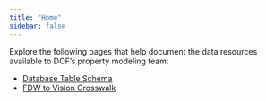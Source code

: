 ```yaml
---
title: "Home"
sidebar: false
---
```


Explore the following pages that help document the data resources available to DOF's property modeling team:

-   [Database Table Schema](table_schema.html)
-   [FDW to Vision Crosswalk](fdw_crosswalk.html)
